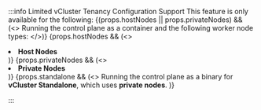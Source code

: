 :::info Limited vCluster Tenancy Configuration Support
This feature is only available for the following: 
{(props.hostNodes || props.privateNodes) && (<>
Running the control plane as a container and the following worker node types:
</>)}
{props.hostNodes && (<> 
<li><b>Host Nodes</b></li>
</>)}
{props.privateNodes && (<> 
<li><b>Private Nodes</b></li>
</>)}
{props.standalone && (<> 
Running the control plane as a binary for <b>vCluster Standalone</b>, which uses <b>private nodes</b>.
</>)}


:::